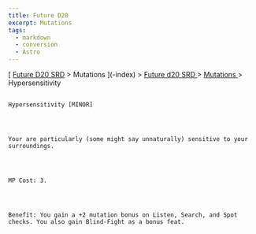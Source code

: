 ```yaml
---
title: Future D20
excerpt: Mutations
tags:
  - markdown
  - conversion
  - Astro
---
```







[
[Future D20 SRD]( / ) > Mutations
     ](-index)
     >
     [
      Future d20 SRD
     ](future-d20-srd-index)
     >
     [
      Mutations
     ](future-d20-srd-mutations-index)
     > Hypersensitivity
    




## 
    Hypersensitivity [MINOR]
   



    Your are particularly (some might say unnaturally) sensitive to your surroundings.
   



    MP Cost: 3.
   



    Benefit: You gain a +2 mutation bonus on Listen, Search, and Spot checks. You also gain Blind-Fight as a bonus feat.
   





